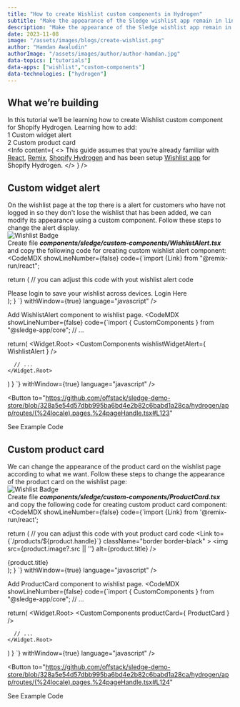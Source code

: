 ```yaml
---
title: "How to create Wishlist custom components in Hydrogen"
subtitle: "Make the appearance of the Sledge wishlist app remain in line with the theme you have using the custom components that Sledge provides."
description: "Make the appearance of the Sledge wishlist app remain in line with the theme you have using the custom components that Sledge provides."
date: 2023-11-08
image: "/assets/images/blogs/create-wishlist.png"
author: "Hamdan Awaludin"
authorImage: "/assets/images/author/author-hamdan.jpg"
data-topics: ["tutorials"]
data-apps: ["wishlist","custom-components"]
data-technologies: ["hydrogen"]
---
```


<RecommendedPosts type="card" autoGenerate/>

## What we’re building

In this tutorial we’ll be learning how to create Wishlist custom component for Shopify Hydrogen. Learning how to add: <br/>
1 Custom widget alert<br/>
2 Custom product card
<br/>
<Info content={
  <>
    This guide assumes that you’re already familiar with <a href="https://react.dev/" target="_blank" >React</a>, <a href="https://remix.run/" target="_blank">Remix</a>, <a href="https://hydrogen.shopify.dev/" target="_blank">Shopify Hydrogen</a> and has been setup <a href="/blog/how-to-create-wishlist-in-shopify-hydrogen" target="_blank">Wishlist app</a> for Shopify Hydrogen.
  </>
} />

## Custom widget alert
On the wishlist page at the top there is a alert for customers who have not logged in so they don't lose the wishlist that has been added, we can modify its appearance using a custom component. Follow these steps to change the alert display.
<br />
<img src="/assets/images/blogs/wishlist-alert.png" alt="Wishlist Badge" />
<br/>
Create file ***components/sledge/custom-components/WishlistAlert.tsx*** and copy the following code for creating custom wishlist alert component:
<CodeMDX
  showLineNumber={false}
  code={`import {Link} from "@remix-run/react";

  return (
    // you can adjust this code with yout wishlist alert code
    <div className="p-4 bg-yellow-500">
      Please login to save your wishlist across devices.
      <Link to="/login">
        <span className="ml-1">Login Here</span>
      </Link>
    </div>
  );
}
`}
  withWindow={true}
  language="javascript"
/>

Add WishlistAlert component to wishlist page.
<CodeMDX
  showLineNumber={false}
  code={`import { CustomComponents } from "@sledge-app/core";
// ...

  return(
    <Widget.Root>
      <CustomComponents wishlistWidgetAlert={ WishlistAlert } />

      // ...
    </Widget.Root>
  )
}
`}
  withWindow={true}
  language="javascript"
/>

<Button
  to="https://github.com/offstack/sledge-demo-store/blob/328a5e54d57dbb995ba6bd4e2b82c6babd1a28ca/hydrogen/app/routes/(%24locale).pages.%24pageHandle.tsx#L123"
>
  <span>See Example Code</span>
</Button>

## Custom product card
We can change the appearance of the product card on the wishlist page according to what we want.
Follow these steps to change the appearance of the product card on the wishlist page:
<br/>
<img src="/assets/images/blogs/wishlist-page.png" alt="Wishlist Badge" />
<br/>
Create file ***components/sledge/custom-components/ProductCard.tsx*** and copy the following code for creating custom product card component:
<CodeMDX
  showLineNumber={false}
  code={`import {Link} from '@remix-run/react';

  return (
    // you can adjust this code with yout product card code
    <Link 
      to={\`/products/\${product.handle}\`}
      className="border border-black"
    >
      <img src={product.image?.src || ''} alt={product.title} />
      <div className="p-4">{product.title}</div>
    </Link>
  );
}
`}
  withWindow={true}
  language="javascript"
/>

Add ProductCard component to wishlist page.
<CodeMDX
  showLineNumber={false}
  code={`import { CustomComponents } from "@sledge-app/core";
// ...

  return(
    <Widget.Root>
      <CustomComponents productCard={ ProductCard } />

      // ...
    </Widget.Root>
  )
}
`}
  withWindow={true}
  language="javascript"
/>

<Button
  to="https://github.com/offstack/sledge-demo-store/blob/328a5e54d57dbb995ba6bd4e2b82c6babd1a28ca/hydrogen/app/routes/(%24locale).pages.%24pageHandle.tsx#L124"
>
  <span>See Example Code</span>
</Button>